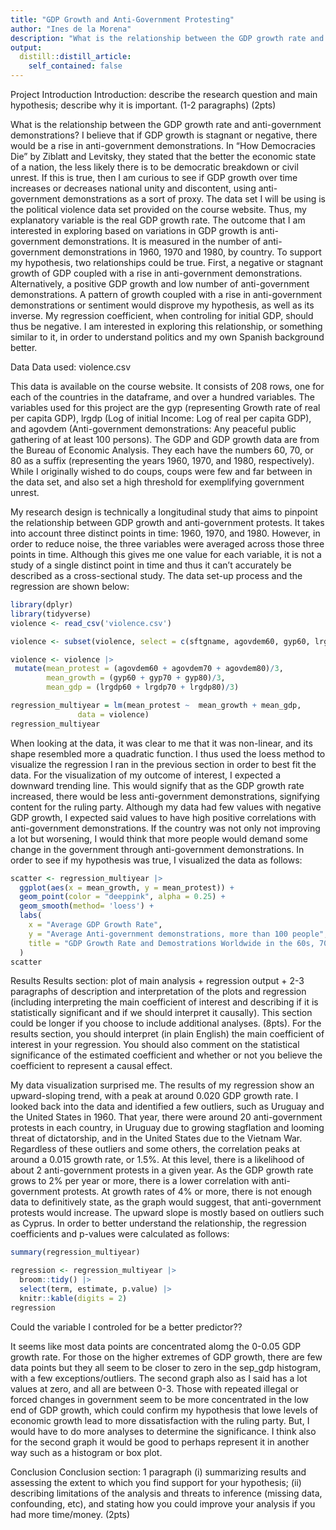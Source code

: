 ```yaml
---
title: "GDP Growth and Anti-Government Protesting"
author: "Ines de la Morena"
description: "What is the relationship between the GDP growth rate and anti-government demonstrations worldwide?"
output:
  distill::distill_article:
    self_contained: false
---
```


Project Introduction
Introduction: describe the research question and main hypothesis; describe why it is important. (1-2 paragraphs) (2pts)


What is the relationship between the GDP growth rate and anti-government demonstrations? I believe that if GDP growth is stagnant or negative, there would be a rise in anti-government demonstrations. In "How Democracies Die" by Ziblatt and Levitsky, they stated that the better the economic state of a nation, the less likely there is to be democratic breakdown or civil unrest. If this is true, then I am curious to see if GDP growth over time increases or decreases national unity and discontent, using anti-government demonstrations as a sort of proxy. The data set I will be using is the political violence data set provided on the course website. Thus, my explanatory variable is the real GDP growth rate. The outcome that I am interested in exploring based on variations in GDP growth is anti-government demonstrations. It is measured in the number of anti-government demonstrations in 1960, 1970 and 1980, by country. To support my hypothesis, two relationships could be true. First, a negative or stagnant growth of GDP coupled with a rise in anti-government demonstrations. Alternatively, a positive GDP growth and low number of anti-government demonstrations. A pattern of growth coupled with a rise in anti-government demonstrations or sentiment would disprove my hypothesis, as well as its inverse. My regression coefficient, when controling for initial GDP, should thus be negative. I am interested in exploring this relationship, or something similar to it, in order to understand politics and my own Spanish background better. 


Data 
Data used: violence.csv

This data is available on the course website. It consists of 208 rows, one for each of the countries in the dataframe, and over a hundred variables. The variables used for this project are the gyp (representing Growth rate of real per capita GDP), lrgdp (Log of initial Income: Log of real per capita GDP), and agovdem (Anti-government demonstrations: Any peaceful public gathering of at least 100 persons). The GDP and GDP growth data are from the Bureau of Economic Analysis. They each have the numbers 60, 70, or 80 as a suffix (representing the years 1960, 1970, and 1980, respectively). While I originally wished to do coups, coups were few and far between in the data set, and also set a high threshold for exemplifying government unrest. 

My research design is technically a longitudinal study that aims to pinpoint the relationship between GDP growth and anti-government protests. It takes into account three distinct points in time: 1960, 1970, and 1980. However, in order to reduce noise, the three variables were averaged across those three points in time. Although this gives me one value for each variable, it is not a study of a single distinct point in time and thus it can't accurately be described as a cross-sectional study. The data set-up process and the regression are shown below:   

```r
library(dplyr)
library(tidyverse)
violence <- read_csv('violence.csv')

violence <- subset(violence, select = c(sftgname, agovdem60, gyp60, lrgdp60, agovdem70, gyp70, lrgdp70, agovdem80, gyp80, lrgdp80))

violence <- violence |>
 mutate(mean_protest = (agovdem60 + agovdem70 + agovdem80)/3,
        mean_growth = (gyp60 + gyp70 + gyp80)/3,
        mean_gdp = (lrgdp60 + lrgdp70 + lrgdp80)/3)

regression_multiyear = lm(mean_protest ~  mean_growth + mean_gdp,
               data = violence)
regression_multiyear
```

When looking at the data, it was clear to me that it was non-linear, and its shape resembled more a quadratic function. I thus used the loess method to visualize the regression I ran in the previous section in order to best fit the data. For the visualization of my outcome of interest, I expected a downward trending line. This would signify that as the GDP growth rate increased, there would be less anti-government demonstrations, signifying content for the ruling party. Although my data had few values with negative GDP growth, I expected said values to have high positive correlations with anti-government demonstrations. If the country was not only not improving a lot but worsening, I would think that more people would demand some change in the government through anti-government demonstrations. In order to see if my hypothesis was true, I visualized the data as follows: 


```r

scatter <- regression_multiyear |>
  ggplot(aes(x = mean_growth, y = mean_protest)) +
  geom_point(color = "deeppink", alpha = 0.25) +
  geom_smooth(method= 'loess') +
  labs(
    x = "Average GDP Growth Rate",
    y = "Average Anti-government demonstrations, more than 100 people",
    title = "GDP Growth Rate and Demostrations Worldwide in the 60s, 70s, and 80s"
  ) 
scatter

```

Results 
Results section: plot of main analysis + regression output + 2-3 paragraphs of description and interpretation of the plots and regression (including interpreting the main coefficient of interest and describing if it is statistically significant and if we should interpret it causally). This section could be longer if you choose to include additional analyses. (8pts). For the results section, you should interpret (in plain English) the main coefficient of interest in your regression. You should also comment on the statistical significance of the estimated coefficient and whether or not you believe the coefficient to represent a causal effect.

My data visualization surprised me. The results of my regression show an upward-sloping trend, with a peak at around 0.020 GDP growth rate. I looked back into the data and identified a few outliers, such as Uruguay and the United States in 1960. That year, there were around 20 anti-government protests in each country, in Uruguay due to growing stagflation and looming threat of dictatorship, and in the United States due to the Vietnam War. Regardless of these outliers and some others, the correlation peaks at around a 0.015 growth rate, or 1.5%. At this level, there is a likelihood of about 2 anti-government protests in a given year. As the GDP growth rate grows to 2% per year or more, there is a lower correlation with anti-government protests. At growth rates of 4% or more, there is not enough data to definitively state, as the graph would suggest, that anti-government protests would increase. The upward slope is mostly based on outliers such as Cyprus. In order to better understand the relationship, the regression coefficients and p-values were calculated as follows: 

```r

summary(regression_multiyear)

regression <- regression_multiyear |> 
  broom::tidy() |>
  select(term, estimate, p.value) |>  
  knitr::kable(digits = 2)
regression

```

Could the variable I controled for be a better predictor??

It seems like most data points are concentrated alomg the 0-0.05 GDP growth rate. For those on the higher extremes of GDP growth, there are few data points but they all seem to be closer to zero in the sep_gdp histogram, with a few exceptions/outliers. The second graph also as I said has a lot values at zero, and all are between 0-3. Those with repeated illegal or forced changes in government seem to be more concentrated in the low end of GDP growth, which could confirm my hypothesis that lowe levels of economic growth lead to more dissatisfaction with the ruling party. But, I would have to do more analyses to determine the significance. I think also for the second graph it would be good to perhaps represent it in another way such as a histogram or box plot. 

Conclusion 
Conclusion section: 1 paragraph (i) summarizing results and assessing the extent to which you find support for your hypothesis; (ii) describing limitations of the analysis and threats to inference (missing data, confounding, etc), and stating how you could improve your analysis if you had more time/money. (2pts)

















